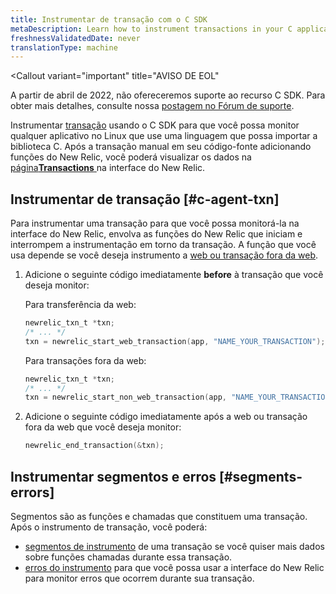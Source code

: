 ```yaml
---
title: Instrumentar de transação com o C SDK
metaDescription: Learn how to instrument transactions in your C application so you can monitor them with New Relic.
freshnessValidatedDate: never
translationType: machine
---
```


<Callout
  variant="important"
  title="AVISO DE EOL"
>
  A partir de abril de 2022, não ofereceremos suporte ao recurso C SDK. Para obter mais detalhes, consulte nossa [postagem no Fórum de suporte](https://discuss.newrelic.com/t/q1-bulk-eol-announcement-fy23/181744).
</Callout>

Instrumentar [transação](/docs/apm/transactions/intro-transactions/transactions-new-relic-apm) usando o C SDK para que você possa monitor qualquer aplicativo no Linux que use uma linguagem que possa importar a biblioteca C. Após a transação manual em seu código-fonte adicionando funções do New Relic, você poderá visualizar os dados na [página<DNT>**Transactions**</DNT> ](/docs/apm/applications-menu/monitoring/transactions-page)na interface do New Relic.

## Instrumentar de transação [#c-agent-txn]

Para instrumentar uma transação para que você possa monitorá-la na interface do New Relic, envolva as funções do New Relic que iniciam e interrompem a instrumentação em torno da transação. A função que você usa depende se você deseja instrumento a [web ou transação fora da web](/docs/apm/transactions/intro-transactions/transactions-new-relic-apm#types).

1. Adicione o seguinte código imediatamente <DNT>**before**</DNT> à transação que você deseja monitor:

   Para transferência da web:

   ```c
   newrelic_txn_t *txn;
   /* ... */
   txn = newrelic_start_web_transaction(app, "NAME_YOUR_TRANSACTION");
   ```

   Para transações fora da web:

   ```c
   newrelic_txn_t *txn;
   /* ... */
   txn = newrelic_start_non_web_transaction(app, "NAME_YOUR_TRANSACTION");
   ```

2. Adicione o seguinte código imediatamente após a web ou transação fora da web que você deseja monitor:

   ```c
   newrelic_end_transaction(&txn);
   ```

## Instrumentar segmentos e erros [#segments-errors]

Segmentos são as funções e chamadas que constituem uma transação. Após o instrumento de transação, você poderá:

* [segmentos de instrumento](/docs/instrument-segments-c-agent) de uma transação se você quiser mais dados sobre funções chamadas durante essa transação.
* [erros do instrumento](/docs/instrument-errors-c-agent) para que você possa usar a interface do New Relic para monitor erros que ocorrem durante sua transação.
